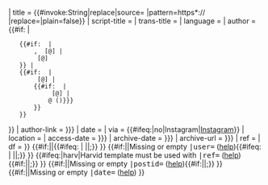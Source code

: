{{cite web
| url            = {{#ifeq: {{{postid|}}} | {{{postid}}} | https://www.instagram.com/p/{{{postid}}} | https://www.instagram.com/ }}
| title          = {{#invoke:String|replace|source={{{title|<noinclude>&#123;&#123;&#123;title&#125;&#125;&#125;</noinclude>}}} |pattern=https*:// |replace=|plain=false}}
| script-title   = {{{script-title|}}}
| trans-title    = {{{trans-title|}}}
| language       = {{{language|}}}
| author         = {{#if: {{{last|}}} | 
	{{#if: {{{first|}}} | 
		{{{last}}}, {{{first}}} [@{{{user|}}}] | 
		{{{last}}} [@{{{user|}}}]
	}} | 
	{{#if: {{{author|}}} | 
		{{{author}}} [@{{{user|}}}] | 
		{{#if: {{{author-link|}}} | 
			{{{author-link}}} [@{{{user|}}}] | 
			@{{{user|<noinclude>{{{user}}} ({{{date}}})</noinclude>}}}
		}}
	}}
}}
| author-link    = {{{author-link|{{{authorlink|}}} }}} 
| date           = {{{date|}}}
| via            = {{#ifeq:{{{link|}}}|no|Instagram|[[Instagram]]}}
| location       = {{{location|}}}
| access-date    = {{{access-date|{{{accessdate|}}} }}}
| archive-date   = {{{archive-date|{{{archivedate|}}} }}}
| archive-url    = {{{archive-url|{{{archiveurl|}}} }}}
| ref            = {{{ref|}}}
| df             = {{{df|}}}
}}<includeonly><!--

== Error checking ==
No title  -->{{#if:{{{title|}}}{{{script-title|}}}||{{#ifeq: {{{user|}}}{{{postid|}}}{{{date|}}} | {{{user}}}{{{postid}}}{{{date}}}||<span style="font-size:100%" class="error citation-comment">&#59;</span>}}{{main other|[[Category:Cite instagram templates with errors]]}} }}<!--
  (Note: error message is provided by CS1 module)

No user   --> {{#if:{{{user|}}}||<span style="font-size:100%" class="error citation-comment">Missing or empty <kbd>&#124;user=</kbd> ([[Template:Cite instagram#Error detection|help]]){{#ifeq: {{{postid|}}}{{{date|}}} | {{{postid}}}{{{date}}}||&#59;}}</span>{{main other|[[Category:Cite instagram templates with errors]]}} }}<!--

ref=harv instead of harvid --> {{#ifeq:{{{ref|}}}|harv|<span style="font-size:100%" class="error citation-comment">Harvid template must be used with <kbd>&#124;ref=</kbd> ([[Template:Cite instagram#Error detection|help]]){{#if:{{{date|}}}||&#59;}}</span>{{main other|[[Category:Cite instagram templates with errors]]}} }}<!--

No postid --> {{#if:{{{postid|}}}||<span style="font-size:100%" class="error citation-comment">Missing or empty <kbd>&#124;postid=</kbd> ([[Template:Cite instagram#Error detection|help]]){{#if:{{{date|}}}||&#59;}}</span>{{main other|[[Category:Cite instagram templates with errors]]}} }}<!--

No date   --> {{#if:{{{date|}}}||<span style="font-size:100%" class="error citation-comment">Missing or empty <kbd>&#124;date=</kbd> ([[Template:Cite instagram#Error detection|help]])</span>{{main other|[[Category:Cite instagram templates with errors]]}} }}</includeonly><noinclude>{{documentation}}</noinclude>